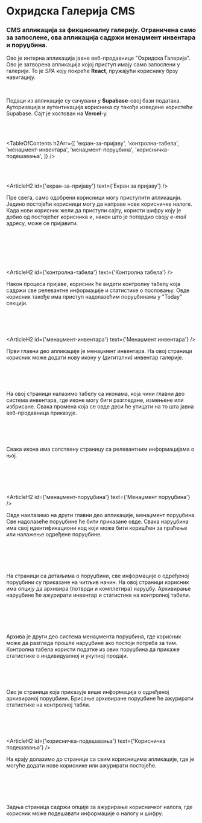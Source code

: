 

# Охридска Галерија CMS

### CMS апликација за фикционалну галерију. Ограничена само за запослене, ова апликација садржи менаџмент инвентара и поруџбина.

<HeroImage image={OchridGalleryCMSImg} title="Охридска Галерија CMS" />

Ово је интерна апликација јавне веб-продавнице "Охридска Галерија". Ово је затворена апликација којој приступ имају само запослени у галерији. То је _SPA_ коју покреће **React**, пружајући кориснику брзу навигацију.

<br />

Подаци из апликације су сачувани у **Supabase**-овој бази података. Ауторизација и аутентикација корисника су такође изведене користећи Supabase. Сајт је хостован на **Vercel**-у.

<br />
<br />

<TableOfContents
   h2Arr={[
      'екран-за-пријаву',
      'контролна-табела',
      'менаџмент-инвентара',
      'менаџмент-поруџбина',
      'корисничка-подешавања',
   ]}
/>

<br />
<br />

<ArticleH2 id={'екран-за-пријаву'} text={'Екран за пријаву'} />

Пре свега, само одобрени корисници могу приступити апликацији. Једино постојећи корисници могу да направе нове корисничке налоге. Када нови корисник жели да приступи сајту, користи шифру коју је добио од постојећег корисника и, након што је потврдио своју _е-mail_ адресу, може се пријавити.

<br />

<ArticleImage image={CmsImg1} alt="Контролна табела" isResponsive={false} />

<br />
<br />

<br />
<br />

<ArticleH2 id={'контролна-табела'} text={'Контролна табела'} />

Након процеса пријаве, корисник ће видети контролну табелу која садржи све релевантне информације и статистике о пословању. Овде корисник такође има приступ надолазећим поруџбинама у "Today" секцији.

<br />

<ArticleImage image={CmsImg1} alt="Контролна табела" isResponsive={false} />

<br />
<br />

<ArticleH2 id={'менаџмент-инвентара'} text={'Менаџмент инвентара'} />

Први главни део апликације је менаџмент инвентара. На овој страници корисник може додати нову икону у (дигитални) инвентар галерије.

<br />

<ArticleImage image={CmsImg2} alt="Менаџмент инвентара" isResponsive={false} />

<br />
<br />

На овој страници налазимо табелу са иконама, која чини главни део система инвентара, где иконе могу биги разгледане, измењене или избрисане. Свака промена која се овде деси ће утицати на то шта јавна веб-продавница приказује.

<br />

<ArticleImage image={CmsImg3} alt="Табела са иконама" isResponsive={false} />

<br />
<br />

Свака икона има сопствену страницу са релевантним информацијама о њој.

<br />

<ArticleImage
   image={CmsImg4}
   alt="Страница са детаљима о икони"
   isResponsive={false}
/>

<br />
<br />

<ArticleH2 id={'менаџмент-поруџбина'} text={'Менаџмент поруџбина'} />

Овде наилазимо на други главни део апликације, менаџмент поруџбина. Све надолазеће поруџбине ће бити приказане овде. Свака наруџбина има свој идентификациони код који може бити коришћен за праћење или налажење одређене поруџбине.

<br />

<ArticleImage
   image={CmsImg5}
   alt="Табела са поруџбинама"
   isResponsive={false}
/>

<br />
<br />

На страници са детаљима о поруџбини, све информације о одређеној поруџбини су приказане на читљив начин. На овој страници корисник има опцију да архивира (потврди и комплетира) наруџбу. Архивирање наруџбине ће ажурирати инвентар и статистике на контролној табели.

<br />

<ArticleImage
   image={CmsImg6}
   alt="Страница са детаљима о поруџбини"
   isResponsive={false}
/>

<br />
<br />

Архива је други део система менаџмента поруџбина, где корисник може да разгледа прошле наруџбине ако постоји потреба за тим. Контролна табела користи податке из ових поруџбина да прикаже статистике о индивидуалној и укупној продаји.

<br />

<ArticleImage image={CmsImg7} alt="Архива" isResponsive={false} />

<br />
<br />

Ово је страница која приказује више информација о одређеној архивираној поруџбини. Брисање архивиране поруџбине ће ажурирати статистике на контролној табли.

<br />

<ArticleImage image={CmsImg8} alt="Архивирана поруџбина" isResponsive={false} />

<br />
<br />

<ArticleH2 id={'корисничка-подешавања'} text={'Корисничка подешавања'} />

На крају долазимо до странице са свим корисницима апликације, где је могуће додати нове кориснике или ажурирати постојеће.

<br />

<ArticleImage
   image={CmsImg9}
   alt="Страница са корисницима"
   isResponsive={false}
/>

<br />
<br />

Задња страница садржи опције за ажурирање корисничког налога, где корисник може подешавати информације о налогу и шифру.

<br />

<ArticleImage
   image={CmsImg10}
   alt="Страница за ажурирање корисничком налога"
   isResponsive={false}
/>

<br />
